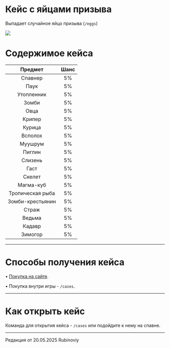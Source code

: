 # Кейс с яйцами призыва
Выпадает случайное яйцо призыва (```/eggs```)

<img src="https://s3.etty.su/wiki/survival/cases/eggs.webp" />

# Содержимое кейса

| Предмет | Шанс |
| :---------: | :---------: |
| Спавнер | 5% |
| Паук | 5% |
| Утопленник  | 5% |
| Зомби | 5% |
| Овца | 5% |
| Крипер | 5% |
| Курица | 5% |
| Всполох | 5% |
| Муушрум | 5% |
| Пиглин | 5% |
| Слизень | 5% |
| Гаст | 5% |
| Скелет | 5% |
| Магма-куб | 5% |
| Тропическая рыба | 5% |
| Зомби-крестьянин | 5% |
| Страж | 5% |
| Ведьма | 5% |
| Кадавр | 5% |
| Зимогор | 5% |

--------

# Способы получения кейса

 • [Покупка на сайте](https://www.etty.su).

 • Покупка внутри игры - ```/cases```.

--------

# Как открыть кейс

Команда для открытия кейса - ```/cases``` или подойдите к нему на спавне.

--------

<Badge bgColor="#ffad47" textColor="#000000">Редакция от 20.05.2025</Badge> <Badge bgColor="#88bfbd" textColor="#000000">Rubinoviy</Badge>